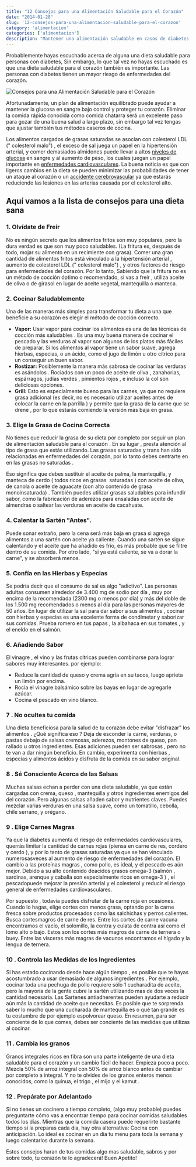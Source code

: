 ```yaml
---
title: "12 Consejos para una Alimentación Saludable para el Corazón"
date: "2014-01-28"
slug: '12-consejos-para-una-alimentacion-saludable-para-el-corazon'
category: 'alimentacion'
categories: ['alimentacion']
description: "Mantener una alimentación saludable en casos de diabetes, también favorecería a evitar riesgo de enfermedades al corazón. Aquí te damos consejos saludables."
---
```


Probablemente hayas escuchado acerca de alguna una dieta saludable para personas con diabetes, Sin embargo, lo que tal vez no hayas escuchado es que una dieta saludable para el corazón también es importante. Las personas con diabetes tienen un mayor riesgo de enfermedades del corazón.

![Consejos para una Alimentación Saludable para el Corazón](/images/consejos-para-una-alimentacion-saludable-para-el-corazon.webp)

Afortunadamente, un plan de alimentación equilibrado puede ayudar a mantener la glucosa en sangre bajo control y proteger tu corazón. Eliminar la comida rápida conocida como comida chatarra será un excelente paso para gozar de una buena salud a largo plazo, sin embargo tal vez tengas que ajustar también tus métodos caseros de cocina.

Los alimentos cargados de grasas saturadas se asocian con colesterol LDL (" colesterol malo") , el exceso de sal juega un papel en la hipertensión arterial, y comer demasiados almidones puede llevar a altos [niveles de glucosa](/cuanto-es-el-nivel-normal-de-glucosa/) en sangre y al aumento de peso, los cuales juegan un papel importante en [enfermedades cardiovasculares](/diabetes-y-los-problemas-coronarios/). La buena noticia es que con ligeros cambios en la dieta se pueden minimizar las probabilidades de tener un ataque al corazón o un [accidente cerebrovascular](/diabetes-y-acv/) ya que estarás reduciendo las lesiones en las arterias causada por el colesterol alto.

## **Aquí vamos a la lista de consejos para una dieta sana**

### **1\. Olvídate de Freír**

No es ningún secreto que los alimentos fritos son muy populares, pero la dura verdad es que son muy poco saludables. (La fritura es, después de todo, mojar su alimento en un recimiente con grasa). Comer una gran cantidad de alimentos fritos está vinculado a la hipertensión arterial , aumento de colesterol LDL (" colesterol malo") , y otros factores de riesgo para enfermedades del corazón. Por lo tanto, Sabiendo que la fritura no es un método de cocción óptimo o recomendado, si vas a freír , utiliza aceite de oliva o de girasol en lugar de aceite vegetal, mantequilla o manteca.

### **2\. Cocinar Saludablemente**

Una de las maneras más simples para transformar tu dieta a una que beneficie a su corazón es elegir el método de cocción correcto.

- **Vapor:** Usar vapor para cocinar los alimentos es una de las técnicas de cocción más saludables . Es una muy buena manera de cocinar el pescado y las verduras al vapor son algunos de los platos más fáciles de preparar. Si los alimentos al vapor tiene un sabor suave, agrega hierbas, especias, o un ácido, como el jugo de limón u otro cítrico para un conseguir un buen sabor.
- **Rostizar:** Posiblemente la manera más sabrosa de cocinar las verduras es asándolos . Rociados con un poco de aceite de oliva , zanahorias, espárragos, judías verdes , pimientos rojos , e incluso la col son deliciosas opciones.
- **Grill:** Esto es especialmente bueno para las carnes, ya que no requiere grasa adicional (es decir, no es necesario utilizar aceites antes de colocar la carne en la parrilla ) y permite que la grasa de la carne que se drene , por lo que estarás comiendo la versión más baja en grasa.

### **3\. Elige la Grasa de Cocina Correcta**

No tienes que reducir la grasa de su dieta por completo por seguir un plan de alimentación saludable para el corazón . En su lugar , presta atención al tipo de grasa que estás utilizando. Las grasas saturadas y trans han sido relacionadas en enfermedades del corazón, por lo tanto debes centrarte en en las grasas no saturadas .

Eso significa que debes sustituir el aceite de palma, la mantequilla, y manteca de cerdo ( todos ricos en grasas  saturadas ) con aceite de oliva, de canola o aceite de aguacate (con alto contenido de grasa monoinsaturada) . También puedes utilizar grasas saludables para infundir sabor, como la fabricación de aderezos para ensaladas con aceite de almendras o saltear las verduras en aceite de cacahuate.

### **4\. Calentar la Sartén "Antes".**

Puede sonar extraño, pero la cena será más baja en grasa si agrega alimentos a una sartén con aceite ya caliente. Cuando una sartén se sigue calentando y el aceite que ha añadido es frío, es más probable que se filtre dentro de su comida. Por otro lado, "si ya está caliente, se va a dorar la carne", y se absorberá menos.

### **5\. Confía en las Hierbas y Especias**

Se podría decir que el consumo de sal es algo "adictivo". Las personas adultas consumen alrededor de 3.400 mg de sodio por día , muy por encima de la recomendada (2300 mg o menos por día) y más del doble de los 1.500 mg recomendados o menos al día para las personas mayores de 50 años. En lugar de utilizar la sal para dar sabor a sus alimentos , cocinar con hierbas y especias es una excelente forma de condimetar y saborizar sus comidas. Prueba romero en tus papas , la albahaca en sus tomates , y el eneldo en el salmón.

### **6\. Añadiendo Sabor**

El vinagre , el vino y las frutas cítricas pueden combinarse para lograr sabores muy interesantes. por ejemplo:

- Reduce la cantidad de queso y crema agria en su tacos, luego aprieta un limón por encima.
- Rocía el vinagre balsámico sobre las bayas en lugar de agregarle azúcar.
- Cocina el pescado en vino blanco.

### **7 . No ocultes tu comida**

Una dieta beneficiosa para la salud de tu corazón debe evitar "disfrazar" los alimentos . ¿Qué significa eso ? Deja de esconder la carne, verduras, o pastas debajo de salsas cremosas, aderezos, montones de queso, pan rallado u otros ingredientes. Esas adiciones pueden ser sabrosas , pero no te van a dar ningún beneficio. En cambio, experimenta con hierbas , especias y alimentos ácidos y disfruta de la comida en su sabor original.

### **8 . Sé Consciente Acerca de las Salsas**

Muchas salsas echan a perder con una dieta saludable, ya que están cargadas con crema, queso , mantequilla y otros ingredientes enemigos del del corazón. Pero algunas salsas añaden sabor y nutrientes claves. Puedes mezclar varias verduras en una salsa suave, como un tomatillo, cebolla, chile serrano, y orégano.

### **9 . Elige Carnes Magras**

Ya que la diabetes aumenta el riesgo de enfermedades cardiovasculares, querrás limitar la cantidad de carnes rojas (piensa en carne de res, cordero y cerdo ), y por lo tanto de grasas saturadas ya que se han vinculado numerosasveces al aumento de riesgo de enfermedades del corazón. El cambio a las proteínas magras , como pollo, es ideal, y el pescado es aún mejor. Debido a su alto contenido deacidos grasos omega-3 (salmón , sardinas, arenque y caballa son especialmente ricos en omega-3 ) , el pescadopuede mejorar la presión arterial y el colesterol y reducir el riesgo general de enfermedades cardiovasculares.

Por supuesto , todavía puedes disfrutar de la carne roja en ocasiones. Cuando lo hagas, elige cortes con menos grasa, optando por la carne fresca sobre productos procesados ​​como las salchichas y perros calientes. Busca cortesmagros de carne de res. Entre los cortes de carne vacuna encontramos el vacío, el solomillo, la contra y culata de contra así como el lomo alto o bajo. Estos son los cortes más magros de carne de ternera o buey. Entre las vísceras más magras de vacunos encontramos el hígado y la lengua de ternera.

### **10 . Controla las Medidas de los Ingredientes**

Si has estado cocinando desde hace algún tiempo , es posible que te hayas acostumbrado a usar demasiado de algunos ingredientes . Por ejemplo, cocinar toda una pechuga de pollo requiere sólo 1 cucharadita de aceite, pero la mayoría de la gente cubre la sartén utilizando mas de dos veces la cantidad necesaria. Las Sartenes antiadherentes pueden ayudarte a reducir aún más la cantidad de aceite que necesitas. Es posible que te sorprenda saber lo mucho que una cucharada de mantequilla es o qué tan grande es tu costumbre de por ejemplo espolvorear queso. En resumen, para ser conciente de lo que comes, debes ser conciente de las medidas que utilizas al cocinar.

### **11 . Cambia los granos**

Granos integrales ricos en fibra son una parte inteligente de una dieta saludable para el corazón y un cambio fácil de hacer. Empieza poco a poco. Mezcla 50% de arroz integral con 50% de arroz blanco antes de cambiar por completo a integral. Y no te olvides de los granos enteros menos conocidos, como la quinua, el trigo , el mijo y el kamut .

### **12 . Prepárate por Adelantado**

Si no tienes un cocinero a tiempo completo, (algo muy probable) puedes preguntarte cómo vas a encontrar tiempo para cocinar comidas saludables todos los días. Mientras que la comida casera puede requerirte bastante tiempo si la preparas cada dia, hay otra alternativa: Cocina con anticipación. Lo ideal es cocinar en un dia tu menu para toda la semana y luego calentarlos durante la semana.

Estos consejos haran de tus comidas algo mas saludable, sabros y por sobre todo, tu corazón te lo agradecerá! Buen Apetito!
